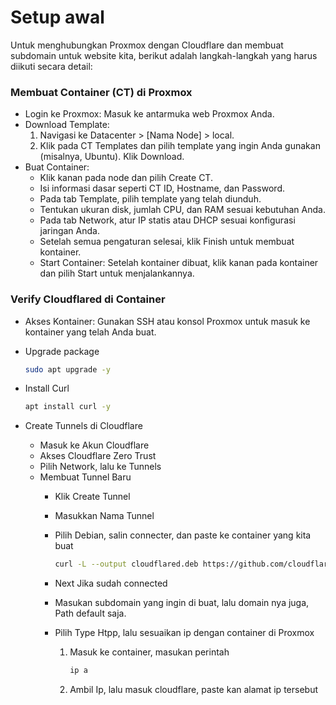 # Setup awal
Untuk menghubungkan Proxmox dengan Cloudflare dan membuat subdomain untuk website kita, 
berikut adalah langkah-langkah yang harus diikuti secara detail:

### Membuat Container (CT) di Proxmox
- Login ke Proxmox: Masuk ke antarmuka web Proxmox Anda.
- Download Template:
    1. Navigasi ke Datacenter > [Nama Node] > local.
    2. Klik pada CT Templates dan pilih template yang ingin Anda gunakan (misalnya, Ubuntu). Klik Download.
- Buat Container:
    - Klik kanan pada node dan pilih Create CT.
    - Isi informasi dasar seperti CT ID, Hostname, dan Password.
    - Pada tab Template, pilih template yang telah diunduh.
    - Tentukan ukuran disk, jumlah CPU, dan RAM sesuai kebutuhan Anda.
    - Pada tab Network, atur IP statis atau DHCP sesuai konfigurasi jaringan Anda.
    - Setelah semua pengaturan selesai, klik Finish untuk membuat kontainer.
    - Start Container: Setelah kontainer dibuat, klik kanan pada kontainer dan pilih Start untuk menjalankannya.

### Verify Cloudflared di Container
- Akses Kontainer: Gunakan SSH atau konsol Proxmox untuk masuk ke kontainer yang telah Anda buat.
- Upgrade package

    ```bash
    sudo apt upgrade -y
    ```
- Install Curl
    ```bash
    apt install curl -y
    ```

- Create Tunnels di Cloudflare
    - Masuk ke Akun Cloudflare
    - Akses Cloudflare Zero Trust
    - Pilih Network, lalu ke Tunnels
    - Membuat Tunnel Baru
        - Klik Create Tunnel
        - Masukkan Nama Tunnel
        - Pilih Debian, salin connecter, dan paste ke container yang kita buat

            ```bash filename="example.bash"
            curl -L --output cloudflared.deb https://github.com/cloudflare/cloudflared/releases/latest/download/cloudflared-linux-amd64.deb && sudo dpkg -i cloudflared.deb && sudo cloudflared service install eyJhIjoiMjM4ZTkzNDE0NjJiN2VmNTIwMTZmNzJjZmNjOWMzYjYiLCJ0IjoiNDQwZTU1OWUtYmI4OC00MTNjLWI3NTAtOTEyYzE3Yjk5OTA4IiwicyI6Ik9XUXdaak5sWlRBdFpUTmlOaTAwTkRWaUxUa3pNemN0TXprd1lUbGhPVGRqTkdKbSJ9
            ```

        - Next Jika sudah connected
        - Masukan subdomain yang ingin di buat, lalu domain nya juga, Path default saja.
        - Pilih Type Htpp, lalu sesuaikan ip dengan container di Proxmox
            1. Masuk ke container, masukan perintah
                ```bash 
                ip a
                ``` 
            2. Ambil Ip, lalu masuk cloudflare, paste kan alamat ip tersebut

